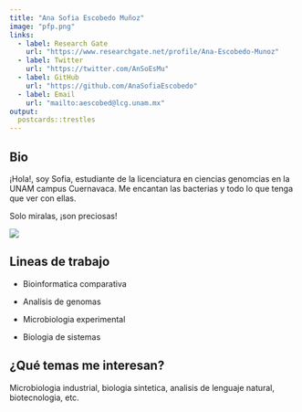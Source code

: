 ```yaml
---
title: "Ana Sofia Escobedo Muñoz"
image: "pfp.png"
links:
  - label: Research Gate 
    url: "https://www.researchgate.net/profile/Ana-Escobedo-Munoz"
  - label: Twitter
    url: "https://twitter.com/AnSoEsMu"
  - label: GitHub
    url: "https://github.com/AnaSofiaEscobedo"
  - label: Email
    url: "mailto:aescobed@lcg.unam.mx"
output:
  postcards::trestles
---
```

 
## Bio

¡Hola!, soy Sofia, estudiante de la licenciatura en ciencias genomcias en la UNAM campus Cuernavaca. Me encantan las bacterias y todo lo que tenga que ver con ellas. 

Solo miralas, ¡son preciosas!

![](/home/aescobed/AnaSofiaEscobedo.github.io/B.subtilis_red.jpg)

## Lineas de trabajo

- Bioinformatica comparativa

- Analisis de genomas

- Microbiologia experimental

- Biologia de sistemas

## ¿Qué temas me interesan?

Microbiologia industrial, biologia sintetica, analisis de lenguaje natural, biotecnologia, etc.
